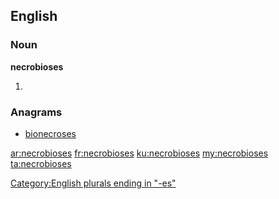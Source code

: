 ==English==

===Noun===
'''necrobioses'''

# {{plural of|necrobiosis}}

===Anagrams===
* [[bionecroses#English|bionecroses]]

[[Category:English plurals ending in "-es"]]

[[ar:necrobioses]]
[[fr:necrobioses]]
[[ku:necrobioses]]
[[my:necrobioses]]
[[ta:necrobioses]]